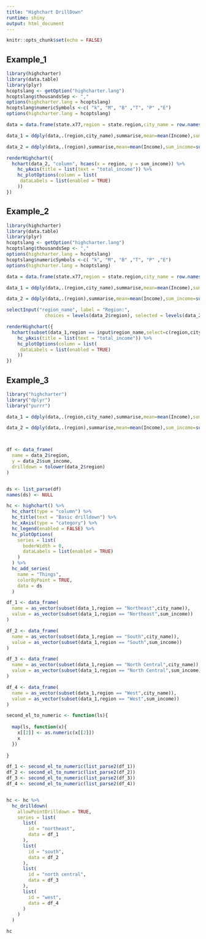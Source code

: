 ```yaml
---
title: "Highchart DrillDown"
runtime: shiny
output: html_document
---
```


```r
knitr::opts_chunk$set(echo = FALSE)
```

## Example_1

```r

library(highcharter)
library(data.table)
library(plyr)
hcoptslang <- getOption("highcharter.lang")
hcoptslang$thousandsSep <- ","
options(highcharter.lang = hcoptslang)
hcoptslang$numericSymbols <-c( "k", "M", "B" ,"T", "P" ,"E")
options(highcharter.lang = hcoptslang)

data = data.frame(state.x77,region = state.region,city_name = row.names(state.x77))

data_1 = ddply(data,.(region,city_name),summarise,mean=mean(Income),sum_income=sum(Income))

data_2 = ddply(data,.(region),summarise,mean=mean(Income),sum_income=sum(Income))

renderHighchart({
  hchart(data_2, "column", hcaes(x = region, y = sum_income)) %>%
    hc_yAxis(title = list(text = "total_income")) %>%
    hc_plotOptions(column = list(
     dataLabels = list(enabled = TRUE)
    ))
})
```


## Example_2

```r

library(highcharter)
library(data.table)
library(plyr)
hcoptslang <- getOption("highcharter.lang")
hcoptslang$thousandsSep <- ","
options(highcharter.lang = hcoptslang)
hcoptslang$numericSymbols <-c( "k", "M", "B" ,"T", "P" ,"E")
options(highcharter.lang = hcoptslang)

data = data.frame(state.x77,region = state.region,city_name = row.names(state.x77))

data_1 = ddply(data,.(region,city_name),summarise,mean=mean(Income),sum_income=sum(Income))

data_2 = ddply(data,.(region),summarise,mean=mean(Income),sum_income=sum(Income))

selectInput("region_name", label = "Region:",
              choices = levels(data_2$region), selected = levels(data_2$region)[1])

renderHighchart({
  hchart(subset(data_1,region == input$region_name,select=c(region,city_name, sum_income)), "column", hcaes(x = city_name, y = sum_income)) %>%
    hc_yAxis(title = list(text = "total_income")) %>%
    hc_plotOptions(column = list(
     dataLabels = list(enabled = TRUE)
    ))
})
```

## Example_3

```r

library("highcharter")
library("dplyr")
library("purrr")

data_1 = ddply(data,.(region,city_name),summarise,mean=mean(Income),sum_income=sum(Income))

data_2 = ddply(data,.(region),summarise,mean=mean(Income),sum_income=sum(Income))



df <- data_frame(
  name = data_2$region,
  y = data_2$sum_income,
  drilldown = tolower(data_2$region)
)


ds <- list_parse(df)
names(ds) <- NULL

hc <- highchart() %>% 
  hc_chart(type = "column") %>% 
  hc_title(text = "Basic drilldown") %>% 
  hc_xAxis(type = "category") %>% 
  hc_legend(enabled = FALSE) %>% 
  hc_plotOptions(
    series = list(
      boderWidth = 0,
      dataLabels = list(enabled = TRUE)
    )
  ) %>% 
  hc_add_series(
    name = "Things",
    colorByPoint = TRUE,
    data = ds
  )

df_1 <- data_frame(
  name = as_vector(subset(data_1,region == "Northeast",city_name)),
  value = as_vector(subset(data_1,region == "Northeast",sum_income))
)

df_2 <- data_frame(
  name = as_vector(subset(data_1,region == "South",city_name)),
  value = as_vector(subset(data_1,region == "South",sum_income))
)

df_3 <- data_frame(
  name = as_vector(subset(data_1,region == "North Central",city_name)),
  value = as_vector(subset(data_1,region == "North Central",sum_income))
)

df_4 <- data_frame(
  name = as_vector(subset(data_1,region == "West",city_name)),
  value = as_vector(subset(data_1,region == "West",sum_income))
)

second_el_to_numeric <- function(ls){
  
  map(ls, function(x){
    x[[2]] <- as.numeric(x[[2]])
    x
  })
  
}

df_1 <- second_el_to_numeric(list_parse2(df_1))
df_2 <- second_el_to_numeric(list_parse2(df_2))
df_3 <- second_el_to_numeric(list_parse2(df_3))
df_4 <- second_el_to_numeric(list_parse2(df_4))


hc <- hc %>% 
  hc_drilldown(
    allowPointDrilldown = TRUE,
    series = list(
      list(
        id = "northeast",
        data = df_1
      ),
      list(
        id = "south",
        data = df_2
      ),
      list(
        id = "north central",
        data = df_3
      ),
      list(
        id = "west",
        data = df_4
      )
    )
  )

hc
```


